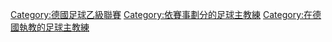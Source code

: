 [[Category:德國足球乙級聯賽|Category:德國足球乙級聯賽]]
[[Category:依賽事劃分的足球主教練|Category:依賽事劃分的足球主教練]]
[[Category:在德國執教的足球主教練|Category:在德國執教的足球主教練]]